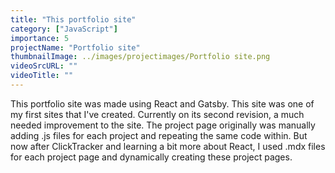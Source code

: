 ```yaml
---
title: "This portfolio site"
category: ["JavaScript"]
importance: 5 
projectName: "Portfolio site"
thumbnailImage: ../images/projectimages/Portfolio site.png
videoSrcURL: ""
videoTitle: ""
---
```


This portfolio site was made using React and Gatsby. This site was one of my first sites that I've created.
Currently on its second revision, a much needed improvement to the site. The project page originally was manually adding .js files for each project and repeating the same code within.
But now after ClickTracker and learning a bit more about React, I used .mdx files for each project page and dynamically creating these project pages. 